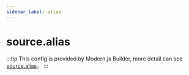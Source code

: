 ```yaml
---
sidebar_label: alias
---
```


# source.alias

:::tip
This config is provided by Modern.js Builder, more detail can see [source.alias](https://modernjs.dev/builder/en/api/config-source.html#source-alias)。
:::


<Main />

